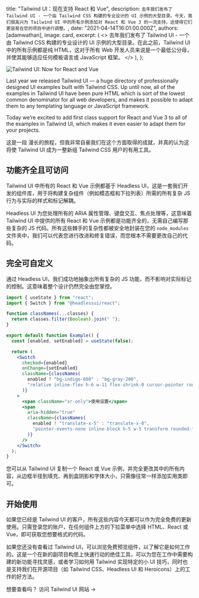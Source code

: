 
  title: "Tailwind UI：现在支持 React 和 Vue",
  description: `去年我们发布了 Tailwind UI - 一个由 Tailwind CSS 构建的专业设计的 UI 示例的大型目录。今天，我们很高兴为 Tailwind UI 中的所有示例添加对 React 和 Vue 3 的一流支持，这使得它们更容易在您的项目中进行调整。`,
  date: "2021-04-14T16:01:00.000Z",
  authors: [adamwathan],
  image: card,
  excerpt: (
    <>
      去年我们发布了 <Link href="https://tailwindui.com">Tailwind UI</Link> - 一个由 Tailwind CSS 构建的专业设计的 UI 示例的大型目录。在此之前，Tailwind UI 中的所有示例都是纯 HTML，这对于所有 Web 开发人员来说是一个最低公分母，并使其能够适应任何模板语言或 JavaScript 框架。
    </>
  ),
};

<Link href="https://tailwindui.com">
  <Image alt="Tailwind UI: Now for React and Vue" src={card} />
</Link>

Last year we released <Link href="https://tailwindui.com">Tailwind UI</Link> — a huge directory of professionally designed UI examples built with Tailwind CSS. Up until now, all of the examples in Tailwind UI have been pure HTML which is sort of the lowest common denominator for all web developers, and makes it possible to adapt them to any templating language or JavaScript framework.

Today we’re excited to add first class support for React and Vue 3 to all of the examples in Tailwind UI, which makes it even easier to adapt them for your projects.

这是一段 <Link href="https://blog.tailwindcss.com/building-react-and-vue-support-for-tailwind-ui">漫长的旅程</Link>，但我非常自豪我们在这个方面取得的成就，并真的认为这将使 Tailwind UI 成为一整新组 Tailwind CSS 用户的有用工具。

## 功能齐全且可访问

Tailwind UI 中所有的 React 和 Vue 示例都基于 <Link href="https://headlessui.dev">Headless UI</Link>，这是一套我们开发的组件库，用于将构建复杂组件（例如模态框和下拉列表）所需的所有复杂 JS 行为与实际的样式和标记解耦。

Headless UI 为您处理所有的 ARIA 属性管理、键盘交互、焦点处理等，这意味着 Tailwind UI 中提供的所有 React 和 Vue 示例都是功能齐全的，无需自己编写那些复杂的 JS 代码。所有这些棘手的复杂性都被安全地封装在您的 `node_modules` 文件夹中，我们可以代表您进行改进和修复错误，而您根本不需要更改自己的代码。

## 完全可自定义

通过 Headless UI，我们成功地抽象出所有复杂的 JS 功能，而不影响对实际标记的控制。这意味着整个设计仍然完全由您掌控。

```jsx
import { useState } from "react";
import { Switch } from "@headlessui/react";

function classNames(...classes) {
  return classes.filter(Boolean).join(" ");
}

export default function Example() {
  const [enabled, setEnabled] = useState(false);

  return (
    <Switch
      checked={enabled}
      onChange={setEnabled}
      className={classNames(
        enabled ? "bg-indigo-600" : "bg-gray-200",
        "relative inline-flex h-6 w-11 flex-shrink-0 cursor-pointer rounded-full border-2 border-transparent transition-colors duration-200 ease-in-out focus:ring-2 focus:ring-indigo-500 focus:ring-offset-2 focus:outline-none",
      )}
    >
      <span className="sr-only">使用设置</span>
      <span
        aria-hidden="true"
        className={classNames(
          enabled ? "translate-x-5" : "translate-x-0",
          "pointer-events-none inline-block h-5 w-5 transform rounded-full bg-white shadow ring-0 transition duration-200 ease-in-out",
        )}
      />
    </Switch>
  );
}
```

您可以从 Tailwind UI 复制一个 React 或 Vue 示例，并完全更改其中的所有内容，从边框半径到填充、再到盒阴影和字体大小，只需像往常一样添加实用类即可。

## 开始使用

如果您已经是 Tailwind UI 的客户，所有这些内容今天都可以作为完全免费的更新使用。只需登录您的账户，在任何组件上方的下拉菜单中选择 HTML、React 或 Vue，即可获取您想要格式的代码。

如果您还没有查看过 Tailwind UI，可以浏览免费预览组件，以了解它是如何工作的。这是一个在新的副项目构思上快速行动的绝佳工具，可以为您在工作中需要构建的新功能寻找灵感，或者学习如何用 Tailwind 实现特定的小 UI 技巧，同时也是支持我们在开源项目（如 Tailwind CSS、Headless UI 和 Heroicons）上的工作的好方法。

想要查看吗？ <Link href="https://tailwindui.com">访问 Tailwind UI 网站 →</Link>
